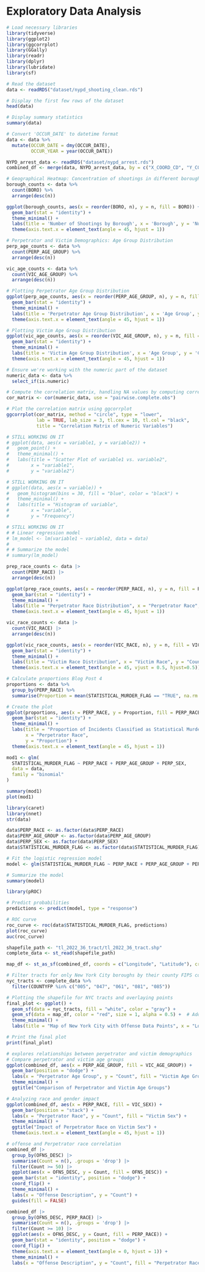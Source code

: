 # Exploratory Data Analysis

```r
# Load necessary libraries
library(tidyverse)
library(ggplot2)
library(ggcorrplot) 
library(GGally) 
library(readr)
library(dplyr)
library(lubridate)
library(sf)

# Read the dataset
data <- readRDS("dataset/nypd_shooting_clean.rds")

# Display the first few rows of the dataset
head(data)


```

```r
# Display summary statistics
summary(data)

```

```r

# Convert 'OCCUR_DATE' to datetime format
data <- data %>%
  mutate(OCCUR_DATE = dmy(OCCUR_DATE), 
         OCCUR_YEAR = year(OCCUR_DATE))

```
```r
NYPD_arrest_data <- readRDS("dataset/nypd_arrest.rds")
combined_df <- merge(data, NYPD_arrest_data, by = c("X_COORD_CD", "Y_COORD_CD","Latitude","Longitude","PERP_SEX","JURISDICTION_CODE","PERP_RACE"))
```

```r
# Geographical Heatmap: Concentration of shootings in different boroughs
borough_counts <- data %>%
  count(BORO) %>%
  arrange(desc(n))

ggplot(borough_counts, aes(x = reorder(BORO, n), y = n, fill = BORO)) +
  geom_bar(stat = "identity") +
  theme_minimal() +
  labs(title = 'Number of Shootings by Borough', x = 'Borough', y = 'Number of Shootings') +
  theme(axis.text.x = element_text(angle = 45, hjust = 1))


```

```r
# Perpetrator and Victim Demographics: Age Group Distribution
perp_age_counts <- data %>%
  count(PERP_AGE_GROUP) %>%
  arrange(desc(n))

vic_age_counts <- data %>%
  count(VIC_AGE_GROUP) %>%
  arrange(desc(n))

# Plotting Perpetrator Age Group Distribution
ggplot(perp_age_counts, aes(x = reorder(PERP_AGE_GROUP, n), y = n, fill = PERP_AGE_GROUP)) +
  geom_bar(stat = "identity") +
  theme_minimal() +
  labs(title = 'Perpetrator Age Group Distribution', x = 'Age Group', y = 'Count') +
  theme(axis.text.x = element_text(angle = 45, hjust = 1))


```

```r
# Plotting Victim Age Group Distribution
ggplot(vic_age_counts, aes(x = reorder(VIC_AGE_GROUP, n), y = n, fill = VIC_AGE_GROUP)) +
  geom_bar(stat = "identity") +
  theme_minimal() +
  labs(title = 'Victim Age Group Distribution', x = 'Age Group', y = 'Count') +
  theme(axis.text.x = element_text(angle = 45, hjust = 1))

```

```r

# Ensure we're working with the numeric part of the dataset
numeric_data <- data %>% 
  select_if(is.numeric)

# Compute the correlation matrix, handling NA values by computing correlations for complete pairs
cor_matrix <- cor(numeric_data, use = "pairwise.complete.obs")

# Plot the correlation matrix using ggcorrplot
ggcorrplot(cor_matrix, method = "circle", type = "lower", 
           lab = TRUE, lab_size = 3, tl.cex = 10, tl.col = "black",
           title = "Correlation Matrix of Numeric Variables")


```

```r
# STILL WORKING ON IT
# ggplot(data, aes(x = variable1, y = variable2)) +
#   geom_point() +
#   theme_minimal() +
#   labs(title = "Scatter Plot of variable1 vs. variable2",
#        x = "variable1",
#        y = "variable2")

```

```r
# STILL WORKING ON IT
# ggplot(data, aes(x = variable)) +
#   geom_histogram(bins = 30, fill = "blue", color = "black") +
#   theme_minimal() +
#   labs(title = "Histogram of variable",
#        x = "variable",
#        y = "Frequency")

```

```r
# STILL WORKING ON IT
# # Linear regression model 
# lm_model <- lm(variable1 ~ variable2, data = data)
# 
# # Summarize the model
# summary(lm_model)

```

```r
prep_race_counts <- data |>
  count(PERP_RACE) |>
  arrange(desc(n))

ggplot(prep_race_counts, aes(x = reorder(PERP_RACE, n), y = n, fill = PERP_RACE)) + 
  geom_bar(stat = "identity") +
  theme_minimal() +
  labs(title = "Perpetrator Race Distribution", x = "Perpetrator Race", y = "Count") +
  theme(axis.text.x = element_text(angle = 45, hjust = 1))

```

```r
vic_race_counts <- data |>
  count(VIC_RACE) |>
  arrange(desc(n))

ggplot(vic_race_counts, aes(x = reorder(VIC_RACE, n), y = n, fill = VIC_RACE)) + 
  geom_bar(stat = "identity") +
  theme_minimal() +
  labs(title = "Victim Race Distribution", x = "Victim Race", y = "Count") +
  theme(axis.text.x = element_text(angle = 45, vjust = 0.5, hjust=0.5))
```

```r
# Calculate proportions Blog Post 4
proportions <- data %>%
  group_by(PERP_RACE) %>%
  summarise(Proportion = mean(STATISTICAL_MURDER_FLAG == "TRUE", na.rm = TRUE))

# Create the plot
ggplot(proportions, aes(x = PERP_RACE, y = Proportion, fill = PERP_RACE)) +
  geom_bar(stat = "identity") +
  theme_minimal() +
  labs(title = "Proportion of Incidents Classified as Statistical Murders by Perpetrator Race",
       x = "Perpetrator Race",
       y = "Proportion") +
  theme(axis.text.x = element_text(angle = 45, hjust = 1))
```
```r
mod1 <- glm(
  STATISTICAL_MURDER_FLAG ~ PERP_RACE + PERP_AGE_GROUP + PERP_SEX,
  data = data, 
  family = "binomial"
)

summary(mod1)
plot(mod1)
```

```r
library(caret)
library(nnet)
str(data)
```

```r
data$PERP_RACE <- as.factor(data$PERP_RACE)
data$PERP_AGE_GROUP <- as.factor(data$PERP_AGE_GROUP)
data$PERP_SEX <- as.factor(data$PERP_SEX)
data$STATISTICAL_MURDER_FLAG <- as.factor(data$STATISTICAL_MURDER_FLAG)
```

```r
# Fit the logistic regression model
model <- glm(STATISTICAL_MURDER_FLAG ~ PERP_RACE + PERP_AGE_GROUP + PERP_SEX, data = data, family = "binomial")

# Summarize the model
summary(model)
```

```r
library(pROC)

# Predict probabilities
predictions <- predict(model, type = "response")

# ROC curve
roc_curve <- roc(data$STATISTICAL_MURDER_FLAG, predictions)
plot(roc_curve)
auc(roc_curve)
```


```r
shapefile_path <- "tl_2022_36_tract/tl_2022_36_tract.shp"
complete_data <- st_read(shapefile_path)

map_df <- st_as_sf(combined_df, coords = c("Longitude", "Latitude"), crs = 4326, agr = "constant")

# Filter tracts for only New York City boroughs by their county FIPS codes
nyc_tracts <- complete_data %>% 
  filter(COUNTYFP %in% c("005", "047", "061", "081", "085"))

# Plotting the shapefile for NYC tracts and overlaying points
final_plot <- ggplot() +
  geom_sf(data = nyc_tracts, fill = "white", color = "gray") +
  geom_sf(data = map_df, color = "red", size = 1, alpha = 0.5) +  # Adds the points
  theme_minimal() +
  labs(title = "Map of New York City with Offense Data Points", x = "Longitude", y = "Latitude")

# Print the final plot
print(final_plot)
```


```r
# explores relationships between perpetrator and victim demographics
# Compare perpetrator and victim age groups
ggplot(combined_df, aes(x = PERP_AGE_GROUP, fill = VIC_AGE_GROUP)) +
  geom_bar(position = "dodge") +
  labs(x = "Perpetrator Age Group", y = "Count", fill = "Victim Age Group") +
  theme_minimal() +
  ggtitle("Comparison of Perpetrator and Victim Age Groups")

# Analyzing race and gender impact
ggplot(combined_df, aes(x = PERP_RACE, fill = VIC_SEX)) +
  geom_bar(position = "stack") +
  labs(x = "Perpetrator Race", y = "Count", fill = "Victim Sex") +
  theme_minimal() +
  ggtitle("Impact of Perpetrator Race on Victim Sex") +
  theme(axis.text.x = element_text(angle = 45, hjust = 1))
```

```r
# offense and Perpetrator race correlation
combined_df |>
  group_by(OFNS_DESC) |>
  summarise(Count = n(), .groups = 'drop') |>
  filter(Count >= 50) |>
  ggplot(aes(x = OFNS_DESC, y = Count, fill = OFNS_DESC)) +
  geom_bar(stat = "identity", position = "dodge") +
  coord_flip() +
  theme_minimal() +
  labs(x = "Offense Description", y = "Count") +
  guides(fill = FALSE)

combined_df |>
  group_by(OFNS_DESC, PERP_RACE) |>
  summarise(Count = n(), .groups = 'drop') |>
  filter(Count >= 10) |>
  ggplot(aes(x = OFNS_DESC, y = Count, fill = PERP_RACE)) +
  geom_bar(stat = "identity", position = "dodge") +
  coord_flip() +
  theme(axis.text.x = element_text(angle = 0, hjust = 1)) +
  theme_minimal() +
  labs(x = "Offense Description", y = "Count", fill = "Perpetrator Race")
```


